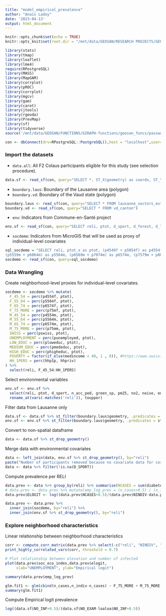 ```yaml
---
title: "model_empirical_prevalence"
author: "Anaïs Ladoy"
date: '2023-04-13'
output: html_document
---
```


```r
knitr::opts_chunk$set(echo = TRUE)
knitr::opts_knit$set(root.dir = "/mnt/data/GEOSAN/RESEARCH PROJECTS/GEOCHRONIC @ LASIG (EPFL)/GEOSAN-geochronic/src")
```

```r
library(stats)
library(tmap)
library(leaflet)
library(lme4)
require(RPostgreSQL)
library(MASS)
library(MapGAM)
library(corrplot)
library(pROC)
library(corrplot)
library(mgcv)
library(gam)
library(caret)
library(jtools)
library(rgeoda)
library(PrevMap)
library(sf)
library(tidyverse)
source('/mnt/data/GEOSAN/FUNCTIONS/GIRAPH-functions/geosan_funcs/password_utils.R')
```




```r
con <- dbConnect(drv=RPostgreSQL::PostgreSQL(),host = "localhost",user= "aladoy",rstudioapi::askForPassword(),dbname="geosan")
```


### Import the datasets

- `data.all`: All F2 Colaus participants eligible for this study (see selection procedure).

```r
data.sf <- read_sf(con, query="SELECT *, ST_X(geometry) as coordx, ST_Y(geometry) as coordy FROM geochronic.f2_study_dataset")
```

- `boundary.laus`: Boundary of the Lausanne area (polygon)
- `boundary.vd`: Boundary of the Vaud state (polygon)

```r
boundary.laus <- read_sf(con, query="SELECT * FROM lausanne_sectors_extent")
boundary.vd <- read_sf(con, query="SELECT * FROM vd_canton")
```

- `env`: Indicators from Commune-en-Santé project

```r
env.sf <- read_sf(con, query="SELECT reli, ptot, d_sport, d_forest, d_lake, d_swim, n_acc_ped, n_acc_bic, green_sp, blue_sp, pm25, no2, noise, env_index, soc_eco_index, healthcare_index, geometry FROM ha_indicators")
```

- `socdemo`: Indicators from MicroGIS that will be used as proxy of individual-level covariates

```r
sql_socdemo = "SELECT reli, ptot_x as ptot, (p4549f + p5054f) as p4554f, (p5559f + p6064f) as p5564f, (p6569f + p7074f) as p6574f, (p7579f + p8084f + p8589f + p90mf) as p75mf, (p4549m + p5054m) as p4554m, 
(p5559m + p6064m) as p5564m, (p6569m + p7074m) as p6574m, (p7579m + p8084m + p8589m + p90mm) as p75mm,hhp1p as hhp1p,hhpriv as hhpriv, (pnschb + pnschn) as pswiss,adune as punemployed,(pfnone + pfobl + pfgen + pfprof) as ploweduc, (pfmat + pfprsf + pfprss) as pmededuc, (pfbac + pfmas + pfphd) as phigheduc, iqmd as medincome FROM microgis_ha"
socdemo <- read_sf(con, query=sql_socdemo)
```


### Data Wrangling

Create neighborhood-level proxies for individual-level covariates.
```r
socdemo <- socdemo %>% mutate(
  F_45_54 = perc(p4554f, ptot),
  F_55_64 = perc(p5564f, ptot),
  F_65_74 = perc(p6574f, ptot),
  F_75_MORE = perc(p75mf, ptot),
  M_45_54 = perc(p4554m, ptot),
  M_55_64 = perc(p5564m, ptot),
  M_65_74 = perc(p6574m, ptot),
  M_75_MORE = perc(p75mm, ptot),
  SWISS = perc(pswiss, ptot),
  UNEMPLOYMENT = perc(punemployed, ptot),
  LOW_EDUC = perc(ploweduc, ptot),
  MEDIUM_EDUC = perc(pmededuc, ptot),
  HIGH_EDUC = perc(phigheduc, ptot),
  POVERTY = factor(if_else(medincome < 40, 1 , 0)), #https://www.swissinfo.ch/eng/society/poverty-affects-nearly-one-in-five-swiss-households/47370330
  HH_1PERS = perc(hhp1p, hhpriv)
) %>%
  select(reli, F_45_54:HH_1PERS)
```

Select environmental variables
```r
env.sf <- env.sf %>% 
  select(reli, ptot, d_sport, n_acc_ped, green_sp, pm25, no2, noise, env_index, soc_eco_index) %>% 
  rename_at(vars(-matches('reli')), toupper)
```

Filter data from Lausanne only
```r
data.sf <- data.sf %>% st_filter(boundary.laus$geometry, .predicates = st_intersects)
env.sf <- env.sf %>% st_filter(boundary.laus$geometry, .predicates = st_intersects)
```

Convert to non-spatial dataframe
```r
data <- data.sf %>% st_drop_geometry()
```

Merge data with environmental covariates
```r
data <- left_join(data, env.sf %>% st_drop_geometry(), by="reli")
paste("Number of participants removed because no covariate data for corresponding RELI: ", data %>% filter(is.na(D_SPORT)) %>% nrow())
data <- data %>% filter(!is.na(D_SPORT))
```
Compute prevalence per RELI
```r
data.prev <- data %>% group_by(reli) %>% summarise(NCASES = sum(diabetes), NINDIV=n())
# data.prev <- data.prev %>% mutate(emp_log_prev = (n_cases+0.5) / (n_indiv + 0.5))
data.prev$ELOGIT <- log((data.prev$NCASES+0.5)/(data.prev$NINDIV-data.prev$NCASES+0.5))
```

```r
data.prev <- data.prev %>% 
  inner_join(socdemo, by="reli") %>% 
  inner_join(env.sf %>% st_drop_geometry(), by="reli")
```


### Explore neighborhood characteristics


Linear relationship between neighborhood characteristics
```r
corr <- compute_corr_matrix(data.prev %>% select(-c("reli", "NINDIV", "POVERTY")))
print_highly_correlated_vars(corr, threshold = 0.7)
```





```r


# Plot relationship between elevation and number of infected
plot(data.prev$soc_eco_index,data.prev$elogit,
     xlab="UNEMPLOYMENT", ylab="Empirical logit")

```


```r
summary(data.prev$emp_log_prev)
```

```r
glm.fit1 <- glm(cbind(n_cases,n_indiv-n_cases) ~ F_75_MORE + M_75_MORE + SWISS + UNEMPLOYMENT + LOW_EDUC + MEDIUM_EDUC + HIGH_EDUC + POVERTY + HH_1PERS + env_index + soc_eco_index, data = data.prev,family = binomial) %>% stepAIC(direction="backward")
summary(glm.fit1)
```


Compute Empirical logit prevalence
```r
log((data.sf$NO_INF+0.5)/(data.sf$NO_EXAM-loaloa$NO_INF+0.5))
```


